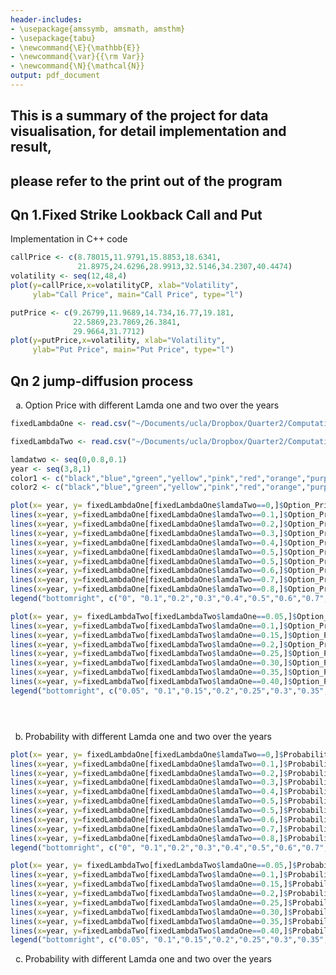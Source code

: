 ```yaml
---
header-includes:
- \usepackage{amssymb, amsmath, amsthm}
- \usepackage{tabu}
- \newcommand{\E}{\mathbb{E}}
- \newcommand{\var}{{\rm Var}}
- \newcommand{\N}{\mathcal{N}}
output: pdf_document
---
```


\noindent \begin{tabu} to \textwidth {@{}X[4 l] @{}X[r]}
  \textbf{Project 6}           & \\ 
  \textbf{MFE 405: Computational Finance}   & \\ 
  \textbf{Professor Goukasian}         & \\
  \textbf{Students: Xiahao Wang}
\end{tabu}

## This is a summary of the project for data visualisation, for detail implementation and result,
## please refer to the print out of the program

## Qn 1.Fixed Strike Lookback Call and Put

Implementation in C++ code

```r
callPrice <- c(8.78015,11.9791,15.8853,18.6341,
               21.8975,24.6296,28.9913,32.5146,34.2307,40.4474)
volatility <- seq(12,48,4)
plot(y=callPrice,x=volatilityCP, xlab="Volatility",
     ylab="Call Price", main="Call Price", type="l")

putPrice <- c(9.26799,11.9689,14.734,16.77,19.181,
              22.5869,23.7869,26.3841,
              29.9664,31.7712)
plot(y=putPrice,x=volatility, xlab="Volatility",
     ylab="Put Price", main="Put Price", type="l")
```


## Qn 2 jump-diffusion process

(a) Option Price with different Lamda one and two over the years

```r
fixedLambdaOne <- read.csv("~/Documents/ucla/Dropbox/Quarter2/Computational Finance/HW/ComputationalFinanceProject6/Data/lamdaOne_0.2.csv", header=TRUE,sep = ",")

fixedLambdaTwo <- read.csv("~/Documents/ucla/Dropbox/Quarter2/Computational Finance/HW/ComputationalFinanceProject6/Data/lamdaTwo_0.4.csv", header=TRUE,sep = ",")

lamdatwo <- seq(0,0.8,0.1)
year <- seq(3,8,1)
color1 <- c("black","blue","green","yellow","pink","red","orange","purple","grey","tomato")
color2 <- c("black","blue","green","yellow","pink","red","orange","purple")

plot(x= year, y= fixedLambdaOne[fixedLambdaOne$lamdaTwo==0,]$Option_Price, type = "l",ylim = c(200,6000), ylab = "Default Option Price", main = "LamdaOne = 0.2, Option Price varies with LamdaTwo")
lines(x=year, y=fixedLambdaOne[fixedLambdaOne$lamdaTwo==0.1,]$Option_Price, type="l",col="blue")
lines(x=year, y=fixedLambdaOne[fixedLambdaOne$lamdaTwo==0.2,]$Option_Price, type="l",col="green")
lines(x=year, y=fixedLambdaOne[fixedLambdaOne$lamdaTwo==0.3,]$Option_Price, type="l",col="yellow")
lines(x=year, y=fixedLambdaOne[fixedLambdaOne$lamdaTwo==0.4,]$Option_Price, type="l",col="pink")
lines(x=year, y=fixedLambdaOne[fixedLambdaOne$lamdaTwo==0.5,]$Option_Price, type="l",col="red")
lines(x=year, y=fixedLambdaOne[fixedLambdaOne$lamdaTwo==0.5,]$Option_Price, type="l",col="orange")
lines(x=year, y=fixedLambdaOne[fixedLambdaOne$lamdaTwo==0.6,]$Option_Price, type="l",col="purple")
lines(x=year, y=fixedLambdaOne[fixedLambdaOne$lamdaTwo==0.7,]$Option_Price, type="l",col="grey")
lines(x=year, y=fixedLambdaOne[fixedLambdaOne$lamdaTwo==0.8,]$Option_Price, type="l",col="tomato")
legend("bottomright", c("0", "0.1","0.2","0.3","0.4","0.5","0.6","0.7","0.8"), col=color1, lwd=5,cex=0.5)

plot(x= year, y= fixedLambdaTwo[fixedLambdaTwo$lamdaOne==0.05,]$Option_Price, type = "l",ylim = c(200,7000), ylab = "Default Option Price", main = "LamdaTwo = 0.4, Option Price")
lines(x=year, y=fixedLambdaTwo[fixedLambdaTwo$lamdaOne==0.1,]$Option_Price, type="l",col="blue")
lines(x=year, y=fixedLambdaTwo[fixedLambdaTwo$lamdaOne==0.15,]$Option_Price, type="l",col="green")
lines(x=year, y=fixedLambdaTwo[fixedLambdaTwo$lamdaOne==0.2,]$Option_Price, type="l",col="yellow")
lines(x=year, y=fixedLambdaTwo[fixedLambdaTwo$lamdaOne==0.25,]$Option_Price, type="l",col="pink")
lines(x=year, y=fixedLambdaTwo[fixedLambdaTwo$lamdaOne==0.30,]$Option_Price, type="l",col="red")
lines(x=year, y=fixedLambdaTwo[fixedLambdaTwo$lamdaOne==0.35,]$Option_Price, type="l",col="orange")
lines(x=year, y=fixedLambdaTwo[fixedLambdaTwo$lamdaOne==0.40,]$Option_Price, type="l",col="purple")
legend("bottomright", c("0.05", "0.1","0.15","0.2","0.25","0.3","0.35","0.4"), col=color2, lwd=5,cex=0.5)





```

(b) Probability with different Lamda one and two over the years
```r
plot(x= year, y= fixedLambdaOne[fixedLambdaOne$lamdaTwo==0,]$Probability, type = "l",ylim = c(0,1), ylab = "Default Probability", main = "LamdaOne = 0.2, Option Price varies with LamdaTwo")
lines(x=year, y=fixedLambdaOne[fixedLambdaOne$lamdaTwo==0.1,]$Probability, type="l",col="blue")
lines(x=year, y=fixedLambdaOne[fixedLambdaOne$lamdaTwo==0.2,]$Probability, type="l",col="green")
lines(x=year, y=fixedLambdaOne[fixedLambdaOne$lamdaTwo==0.3,]$Probability, type="l",col="yellow")
lines(x=year, y=fixedLambdaOne[fixedLambdaOne$lamdaTwo==0.4,]$Probability, type="l",col="pink")
lines(x=year, y=fixedLambdaOne[fixedLambdaOne$lamdaTwo==0.5,]$Probability, type="l",col="red")
lines(x=year, y=fixedLambdaOne[fixedLambdaOne$lamdaTwo==0.5,]$Probability, type="l",col="orange")
lines(x=year, y=fixedLambdaOne[fixedLambdaOne$lamdaTwo==0.6,]$Probability, type="l",col="purple")
lines(x=year, y=fixedLambdaOne[fixedLambdaOne$lamdaTwo==0.7,]$Probability, type="l",col="grey")
lines(x=year, y=fixedLambdaOne[fixedLambdaOne$lamdaTwo==0.8,]$Probability, type="l",col="tomato")
legend("bottomright", c("0", "0.1","0.2","0.3","0.4","0.5","0.6","0.7","0.8"), col=color1, lwd=5,cex=0.5)

plot(x= year, y= fixedLambdaTwo[fixedLambdaTwo$lamdaOne==0.05,]$Probability, type = "l",ylim = c(0,1), ylab = "Default Probability", main = "LamdaTwo = 0.4, Option Price")
lines(x=year, y=fixedLambdaTwo[fixedLambdaTwo$lamdaOne==0.1,]$Probability, type="l",col="blue")
lines(x=year, y=fixedLambdaTwo[fixedLambdaTwo$lamdaOne==0.15,]$Probability, type="l",col="green")
lines(x=year, y=fixedLambdaTwo[fixedLambdaTwo$lamdaOne==0.2,]$Probability, type="l",col="yellow")
lines(x=year, y=fixedLambdaTwo[fixedLambdaTwo$lamdaOne==0.25,]$Probability, type="l",col="pink")
lines(x=year, y=fixedLambdaTwo[fixedLambdaTwo$lamdaOne==0.30,]$Probability, type="l",col="red")
lines(x=year, y=fixedLambdaTwo[fixedLambdaTwo$lamdaOne==0.35,]$Probability, type="l",col="orange")
lines(x=year, y=fixedLambdaTwo[fixedLambdaTwo$lamdaOne==0.40,]$Probability, type="l",col="purple")
legend("bottomright", c("0.05", "0.1","0.15","0.2","0.25","0.3","0.35","0.4"), col=color2, lwd=5,cex=0.5)
```

(c) Probability with different Lamda one and two over the years